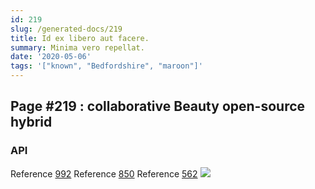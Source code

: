 ```yaml
---
id: 219
slug: /generated-docs/219
title: Id ex libero aut facere.
summary: Minima vero repellat.
date: '2020-05-06'
tags: '["known", "Bedfordshire", "maroon"]'
---
```

<Partial />

## Page #219 : collaborative Beauty open-source hybrid
### API



Reference [992](/generated-docs/992)
Reference [850](/generated-docs/850)
Reference [562](/generated-docs/562)
![](/assets/cats-1.jpg)


